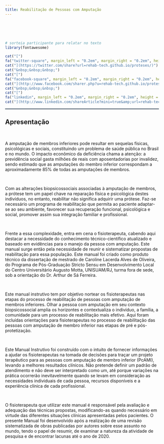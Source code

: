 ```yaml
---
title: Reabilitação de Pessoas com Amputação
---
```

<br>
<br>
<br>

<p align="right">
```r
# sorteia participante para relatar no texto
library(fontawesome)

cat("[")
fa("twitter-square", margin_left = "0.2em", margin_right = "0.2em", height = "2em", width = "2em")
cat("](https://twitter.com/share?url=rehab-tech.github.io/proteses/)")
cat("&nbsp;&nbsp;&nbsp;")
cat("[")
fa("facebook-square", margin_left = "0.2em", margin_right = "0.2em", height = "2em", width = "2em")
cat("](http://www.facebook.com/sharer.php?u=rehab-tech.github.io/proteses/)")
cat("&nbsp;&nbsp;&nbsp;")
cat("[")
fa("linkedin", margin_left = "0.2em", margin_right = "0.2em", height = "2em", width = "2em")
cat("](http://www.linkedin.com/shareArticle?mini=true&amp;url=rehab-tech.github.io/proteses/)")
```
</p>

<!--script for generating HORIZONTAL LINE-->
<hr style="height:2px;border-width:0;color:#2C3E50;background-color:#2C3E50">

## **Apresentação**  

<br>

A amputação de membros inferiores pode resultar em sequelas físicas, psicológicas e sociais, constituindo um problema de saúde pública no Brasil e no mundo. O impacto econômico da deficiência chama a atenção: a previdência social gasta milhões de reais com aposentadorias por invalidez, sendo estimado que as amputações do membro inferior correspondam a aproximadamente 85% de todas as amputações de membros.  

<br>

Com as alterações biopsicossociais associadas à amputação de membros, a prótese tem um papel chave na reparação física e psicológica destes indivíduos, no entanto, reabilitar não significa adquirir uma prótese. Faz-se necessário um programa de reabilitação que permita ao paciente adaptar-se ao seu ambiente, favorecer sua recuperação funcional, psicológica e social, promover assim sua integração familiar e profissional.  

<br>

Frente a essa complexidade, entra em cena o fisioterapeuta, cabendo aqui destacar a necessidade do conhecimento técnico-científico atualizado e baseado em evidências para o manejo da pessoa com amputação. Este manual surge então pela necessidade de reunir e sistematizar propostas de reabilitação para essa população. Este manual foi criado como produto técnico da dissertação de mestrado de Caroline Lacerda Alves de Oliveira, do Programa de Pós-Graduação Stricto Sensu em Desenvolvimento Local do Centro Universitário Augusto Motta, UNISUAM/RJ, turma fora de sede, sob a orientação do Dr. Arthur de Sá Ferreira.  

<br>

Este manual instrutivo tem por objetivo nortear os fisioterapeutas nas etapas do processo de reabilitação de pessoas com amputação de membros inferiores. Olhar a pessoa com amputação em seu contexto biopsicossocial amplia os horizontes e contextualiza o indivíduo, a família, a comunidade para um processo de reabilitação mais efetivo. Aqui foram incluídas orientações para fisioterapeutas no processo de reabilitação das pessoas com amputação de membro inferior nas etapas de pré e pós-protetização.  

<br>

Este Manual Instrutivo foi construído com o intuito de fornecer informações a ajudar os fisioterapeutas na tomada de decisões para traçar um projeto terapêutico para as pessoas com amputação de membro inferior (PcAMI), levando a melhores resultados clínicos. Não pretende definir um padrão de atendimento e não deve ser interpretado como um, até porque variações na prática ocorrerão inevitavelmente quando se levam em consideração as necessidades individuais de cada pessoa, recursos disponíveis e a experiência clínica de cada profissional.  

<br>

O fisioterapeuta que utilizar este manual é responsável pela avaliação e adequação das técnicas propostas, modificando-as quando necessário em virtude das diferentes situações clínicas apresentadas pelos pacientes. O presente Manual foi desenvolvido após a realização de uma revisão sistematizada de obras publicadas por autores sobre esse assunto no mundo, tendo o papel de resumir, de examinar a natureza da atividade de pesquisa e de encontrar lacunas até o ano de 2020.  
